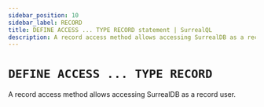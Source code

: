```yaml
---
sidebar_position: 10
sidebar_label: RECORD
title: DEFINE ACCESS ... TYPE RECORD statement | SurrealQL
description: A record access method allows accessing SurrealDB as a record user. 
---
```


# `DEFINE ACCESS ... TYPE RECORD`

A record access method allows accessing SurrealDB as a record user. 
